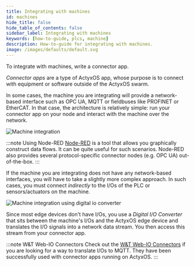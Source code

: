 ```yaml
---
title: Integrating with machines
id: machines
hide_title: false
hide_table_of_contents: false
sidebar_label: Integrating with machines
keywords: [how-to-guide, plcs, machine]
description: How-to-guide for integrating with machines.
image: /images/defaults/default.svg
---
```


To integrate with machines, write a connector app.

_Connector apps_ are a type of ActyxOS app, whose purpose is to connect with equipment or software outside of the ActyxOS swarm.

In some cases, the machine you are integrating will provide a network-based interface such as OPC UA, MQTT or fieldbuses like PROFINET or EtherCAT. In that case, the architecture is relatively simple: run your connector app on your node and interact with the machine over the network.

![Machine integration](/images/faq/integrating-with-machines-simple.png)

:::note Using Node-RED
[Node-RED](https://nodered.org/) is a tool that allows you graphically construct data flows. It can be quite useful for such scenarios. Node-RED also provides several protocol-specific connector nodes (e.g. OPC UA) out-of-the-box.
:::

If the machine you are integrating does not have any network-based interfaces, you will have to take a slightly more complex approach. In such cases, you must connect _indirectly_ to the I/Os of the PLC or sensors/actuators on the machine.

![Machine integration using digital io converter](/images/faq/integrating-with-machines-using-digital-io-converter.png)

Since most edge devices don't have I/Os, you use a _Digital I/O Converter_ that sits between the machine's I/Os and the ActyxOS edge device and translates the I/O signals into a network data stream. You then access this stream from your connector app.

:::note W&T Web-IO Connectors
Check out the [W&T Web-IO Connectors](https://www.wut.de/e-50www-10-inus-000.php) if you are looking for a way to translate I/Os to MQTT. They have been successfully used with connector apps running on ActyxOS.
:::
